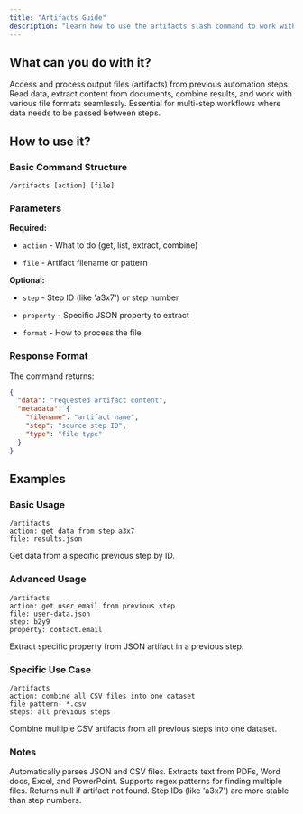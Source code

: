 ```yaml
---
title: "Artifacts Guide"
description: "Learn how to use the artifacts slash command to work with output files from previous steps"
---
```


## What can you do with it?

Access and process output files (artifacts) from previous automation steps. Read data, extract content from documents, combine results, and work with various file formats seamlessly. Essential for multi-step workflows where data needs to be passed between steps.

## How to use it?

### Basic Command Structure
```
/artifacts [action] [file]
```

### Parameters

**Required:**

- `action` - What to do (get, list, extract, combine)

- `file` - Artifact filename or pattern

**Optional:**

- `step` - Step ID (like 'a3x7') or step number

- `property` - Specific JSON property to extract

- `format` - How to process the file

### Response Format

The command returns:
```json
{
  "data": "requested artifact content",
  "metadata": {
    "filename": "artifact name",
    "step": "source step ID",
    "type": "file type"
  }
}
```

## Examples

### Basic Usage
```
/artifacts
action: get data from step a3x7
file: results.json
```
Get data from a specific previous step by ID.

### Advanced Usage
```
/artifacts
action: get user email from previous step
file: user-data.json
step: b2y9
property: contact.email
```
Extract specific property from JSON artifact in a previous step.

### Specific Use Case
```
/artifacts
action: combine all CSV files into one dataset
file pattern: *.csv
steps: all previous steps
```
Combine multiple CSV artifacts from all previous steps into one dataset.

### Notes

Automatically parses JSON and CSV files. Extracts text from PDFs, Word docs, Excel, and PowerPoint. Supports regex patterns for finding multiple files. Returns null if artifact not found. Step IDs (like 'a3x7') are more stable than step numbers. 